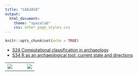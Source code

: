 ```yaml
---
title: "CAA2018"
output:
  html_document:
    theme: "spacelab"
    css: other_page_styles.css
---
```


```r
knitr::opts_chunk$set(echo = TRUE)
```

- [S24 Computational classification in archaeology](https://github.com/ISAAKiel/ISAAKiel.github.io/raw/master/data/Classification-session.pdf)
- [S34 R as an archaeological tool: current state and directions](https://github.com/ISAAKiel/ISAAKiel.github.io/raw/master/data/R-session.pdf)

|   |   |   |
|---|---|---|
|<a href="https://github.com/ISAAKiel/ISAAKiel.github.io/raw/master/data/Classification-session.pdf"><img src="https://github.com/ISAAKiel/ISAAKiel.github.io/raw/master/data/Classification-session.png" /></a>|&nbsp;|<a href="https://github.com/ISAAKiel/ISAAKiel.github.io/raw/master/data/R-session.pdf"><img src="https://github.com/ISAAKiel/ISAAKiel.github.io/raw/master/data/R-session.png" /></a>|
